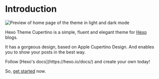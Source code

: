 
# Introduction

![Preview of home page of the theme in light and dark mode](./img/home-light-dark-theme-preview.png)

Hexo Theme Cupertino is a simple, fluent and elegant theme for [Hexo](https://hexo.io/) blogs.

It has a gorgeous design, based on Apple Cupertino Design. And enables you to show your posts in the best way.

<Callout emoji="💡">
  Follow [Hexo's docs](https://hexo.io/docs/) and create your own today!
</Callout>

So, [get started](/getting-started/installation) now.
